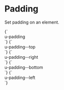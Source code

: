 
<Meta title="Utilities/Padding" />

# Padding

Set padding on an element.

<Canvas>
  <Story name="padding">
    {`
      <div class="u-background-color--secondary u-padding">
        <div class="u-background-color--background u-padding">u-padding</div>
      </div>
    `}
  </Story>
  <Story name="padding--top">
    {`
      <div class="u-background-color--secondary u-padding">
        <div class="u-background-color--background u-padding--top">u-padding--top</div>
      </div>
    `}
  </Story>
  <Story name="padding--right">
    {`
      <div class="u-background-color--secondary u-padding">
        <div class="u-background-color--background u-padding--right">u-padding--right</div>
      </div>
    `}
  </Story>
  <Story name="padding--bottom">
    {`
      <div class="u-background-color--secondary u-padding">
        <div class="u-background-color--background u-padding--bottom">u-padding--bottom</div>
      </div>
    `}
  </Story>
  <Story name="padding--left">
    {`
      <div class="u-background-color--secondary u-padding">
        <div class="u-background-color--background u-padding--left">u-padding--left</div>
      </div>
    `}
  </Story>
</Canvas>
